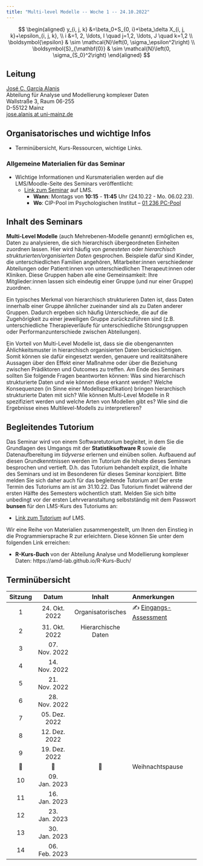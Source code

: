 ```yaml
---
title: "Multi-level Modelle -- Woche 1 -- 24.10.2022"
---
```


$$
\begin{aligned}
y_{i, j, k} &=\beta_0+S_{0, i}+\beta_\delta X_{i, j, k}+\epsilon_{i, j, k}, \\
i &=1, 2, \ldots, I \quad j=1,2, \ldots, J \quad k=1,2 \\
\boldsymbol{\epsilon} & \sim \mathcal{N}\left(0, \sigma_\epsilon^2\right) \\
\boldsymbol{S}_{\mathbf{0}} & \sim \mathcal{N}\left(0, \sigma_{S_0}^2\right)
\end{aligned}
$$

## Leitung

[José C. García Alanis](https://methoden.amd.psychologie.uni-mainz.de/jose-c-garcia-alanis/)\
Abteilung für Analyse und Modellierung komplexer Daten\
Wallstraße 3, Raum 06-255\
D-55122 Mainz\
[jose.alanis at uni-mainz.de](jose.alanis@uni-mainz.de)\

## Organisatorisches und wichtige Infos
- Terminübersicht, Kurs-Ressourcen, wichtige Links.

### Allgemeine Materialien für das Seminar
- Wichtige Informationen und Kursmaterialien werden auf die LMS/Moodle-Seite des Seminars veröffentlicht:
  - [Link zum Seminar](https://lms.uni-mainz.de/moodle/course/view.php?id=71232) auf LMS.
    - **Wann**: Montags von **10:15** - **11:45** Uhr (24.10.22 - Mo. 06.02.23).
    - **Wo**: CIP-Pool im Psychologischen Institut -- [01 236 PC-Pool](https://jogustine.uni-mainz.de/scripts/mgrqispi.dll?APPNAME=CampusNet&PRGNAME=ACTION&ARGUMENTS=-AIOuHkVQ-ZVOjaPFTSfJe0fWlfmTT0A1QeOGKc8ZcN7tBv79jS4wxZtNFDc1yDFR8PiBb0hmkt-mTiTdZ-MGTwvOPNjKCUy5M59I~10o84KsqUzsszoSCI~kitRtJz2dP7MVJphBuVPb8HzLqaLF2VIpq5F0ssgOIbJPvqj6C7Jl-Hns_)

## Inhalt des Seminars

**Multi-Level Modelle** (auch Mehrebenen-Modelle genannt) ermöglichen es, Daten zu analysieren, die sich hierarchisch übergeordneten Einheiten zuordnen lassen. Hier wird häufig von *genesteten* oder *hierarchisch strukturierten/organisierten Daten* gesprochen. Beispiele dafür sind Kinder, die unterschiedlichen Familien angehören, Mitarbeiter:innen verschiedener Abteilungen oder Patient:innen von unterschiedlichen Therapeut:innen oder Kliniken. Diese Gruppen haben alle eine Gemeinsamkeit: Ihre Mitglieder:innen lassen sich eindeutig einer Gruppe (und nur einer Gruppe) zuordnen.

Ein typisches Merkmal von hierarchisch strukturieren Daten ist, dass Daten innerhalb einer Gruppe ähnlicher zueinander sind als zu Daten anderer Gruppen. Dadurch ergeben sich häufig Unterschiede, die auf die Zugehörigkeit zu einer jeweiligen Gruppe zurückzuführen sind (z.B. unterschiedliche Therapieverläufe für unterschiedliche Störungsgruppen oder Performanzunterschiede zwischen Abteilungen).

Ein Vorteil von Multi-Level Modelle ist, dass sie die obengenannten Ählichkeitsmuster in hierarchisch organisierten Daten berücksichtigen. Somit können sie dafür eingesetzt werden, genauere und realitätsnähere Aussagen über den Effekt einer Maßnahme oder über die Beziehung zwischen Prädiktoren und Outcomes zu treffen. Am Ende des Seminars sollten Sie folgende Fragen beantworten können: Was sind hierarchisch strukturierte Daten und wie können diese erkannt werden? Welche Konsequenzen (in Sinne einer Modellspezifikation) bringen hierarchisch strukturierte Daten mit sich? Wie können Multi-Level Modelle in R spezifiziert werden und welche Arten von Modellen gibt es? Wie sind die Ergebnisse eines Multilevel-Modells zu interpretieren?

## Begleitendes Tutorium

Das Seminar wird von einem Softwaretutorium begleitet, in dem Sie die Grundlagen des Umgangs mit der **Statistiksoftware R** sowie die Datenaufbereitung im *tidyverse* erlernen und einüben sollen. Aufbauend auf diesen Grundkenntnissen werden im Tutorium die Inhalte dieses Seminars besprochen und vertieft. D.h. das Tutorium behandelt explizit, die Inhalte des Seminars und ist im Besonderen für dieses Seminar konzipiert. Bitte melden Sie sich daher auch für das begleitende Tutorium an!
Der erste Termin des Tutoriums am ist am 31.10.22. Das Tutorium findet während der ersten Hälfte des Semesters wöchentlich statt. Melden Sie sich bitte unbedingt vor der ersten Lehrveranstaltung selbstständig mit dem Passwort **bunsen** für den LMS-Kurs des Tutoriums an:

- [Link zum Tutorium](https://lms.uni-mainz.de/moodle/user/index.php?id=71758) auf LMS.

Wir eine Reihe von Materialien zusammengestellt, um Ihnen den Einstieg in die Programmiersprache R zur erleichtern. Diese können Sie unter dem folgenden Link erreichen:

- **R-Kurs-Buch** von der Abteilung Analyse und Modellierung komplexer Daten: https://amd-lab.github.io/R-Kurs-Buch/

## Terminübersicht

| Sitzung |     Datum     |      Inhalt         | Anmerkungen                                                   |
|:-------:|:-------------:|:-------------------:|:--------------------------------------------------------------|
|    1    | 24. Okt. 2022 | Organisatorisches   | ✍️ [Eingangs-Assessment](https://forms.gle/qQGjXxdMbs1fJrzi8)  |
|    2    | 31. Okt. 2022 | Hierarchische Daten |                                                           |
|    3    | 07. Nov. 2022 |                   |                                                           |
|    4    | 14. Nov. 2022 |                   |                                                           |
|    5    | 21. Nov. 2022 |                   |                                                           |
|    6    | 28. Nov. 2022 |                   |                                                           |
|    7    | 05. Dez. 2022 |                   |                                                           |
|    8    | 12. Dez. 2022 |                   |                                                           |
|    9    | 19. Dez. 2022 |                   |                                                           |
|    🎁   |      🏡        |        🎄         | Weihnachtspause                                           |
|   10    | 09. Jan. 2023 |                   |                                                           |
|   11    | 16. Jan. 2023 |                   |                                                           |
|   12    | 23. Jan. 2023 |                   |                                                           |
|   13    | 30. Jan. 2023 |                   |                                                           |
|   14    | 06. Feb. 2023 |                   |                                                           |
